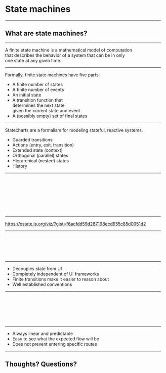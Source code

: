 

<Head>
  <title>State machines</title>
</Head>

# State machines

---

## What are state machines?

---

A finite state machine is a mathematical model of computation  
that describes the behavior of a system that can be in only  
one state at any given time.

---

Formally, finite state machines have five parts:

- A finite number of states
- A finite number of events
- An initial state
- A transition function that  
  determines the next state  
  given the current state and event
- A (possibly empty) set of final states

---

Statecharts are a formalism for modeling stateful, reactive systems.

- Guarded transitions
- Actions (entry, exit, transition)
- Extended state (context)
- Orthogonal (parallel) states
- Hierarchical (nested) states
- History

---

<CodeSurferColumns>

<Step>

```js file=./code/form-machine.js showNumbers
```

<Form />
</Step>

<Step>

```js 11:17 file=./code/form-machine.js
```

<Form />
</Step>

<Step>

```js 18:50 file=./code/form-machine.js
```

<Form />
</Step>

<Step>

```js 19:27 file=./code/form-machine.js
```

<Form />
</Step>

<Step>

```js 28:38 file=./code/form-machine.js
```

<Form />
</Step>

<Step>

```js 39:46 file=./code/form-machine.js
```

<Form />
</Step>

<Step>

```js 47:49 file=./code/form-machine.js
```

<Form />
</Step>

<Step>

```js 3:9 file=./code/form-machine.js
```

<Form />
</Step>

<Step>

```js 52:59 file=./code/form-machine.js
```

<Form />
</Step>

</CodeSurferColumns>

---

https://xstate.js.org/viz/?gist=f6acfdd59d287198ecd955c85d0051d2

---

<CodeSurferColumns>

<Step>

```js file=./code/form.js showNumbers
```

<Form />
</Step>

<Step>

```js 14 file=./code/form.js
```

<Form />
</Step>

<Step>

```js 16:20 file=./code/form.js
```

<Form />
</Step>

<Step>

```js 22:24 file=./code/form.js
```

<Form />
</Step>

<Step>

```js 30 file=./code/form.js
```

<Form />
</Step>

<Step>

```js 52:53 file=./code/form.js
```

<Form />
</Step>

</CodeSurferColumns>

---

- Decouples state from UI
- Completely independent of UI frameworks
- Finite transitions make it easier to reason about
- Well established conventions

---

<CodeSurfer>

```js 1:25 file=./code/prefill-route-machine.js showNumbers
```

```js 84:88 file=./code/prefill-route-machine.js
```

```js 90:94 file=./code/prefill-route-machine.js
```

```js 96:100 file=./code/prefill-route-machine.js
```

```js 102:119 file=./code/prefill-route-machine.js
```

```js 121:127 file=./code/prefill-route-machine.js
```

```js 129:157 file=./code/prefill-route-machine.js
```

</CodeSurfer>

---

- Always linear and predictable
- Easy to see what the expected flow will be
- Does not prevent entering specific routes

---

## Thoughts? Questions?
